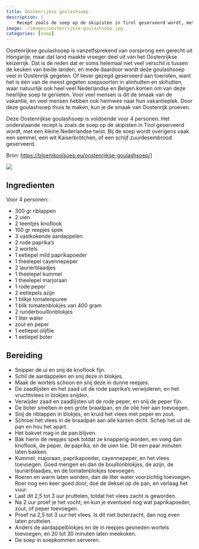 ```yaml
---
title: Oostenrijkse goulashsoep
description: |
    Recept zoals de soep op de skipisten in Tirol geserveerd wordt, met een kleine Nederlandse twist.
image: ./images/oostenrijkse-goulashsoep.jpg
categories: [soep]
---
```


:::{.grid}
:::{.g-col-8}
Oostenrijkse goulashsoep is vanzelfsprekend van oorsprong een gerecht uit Hongarije, maar dat land maakte vroeger deel uit van het Oostenrijkse keizerrijk. Dat is de reden dat er soms helemaal niet veel verschil is tussen de keuken van beide landen, en mede daardoor wordt deze goulashsoep veel in Oostenrijk gegeten. Of liever gezegd geserveerd aan toeristen, want het is één van de meest gegeten soepsoorten in almhutten en skihutten, waar natuurlijk ook heel veel Nederlandse en Belgen komen om van deze heerlijke soep te genieten. Voor veel mensen is dit de smaak van de vakantie, en veel mensen hebben ook heimwee naar hun vakantieplek. Door deze goulashsoep thuis te maken, kun je de smaak van Oostenrijk proeven.

Deze Oostenrijkse goulashsoep is voldoende voor 4 personen. Het onderstaande recept is zoals de soep op de skipisten in Tirol geserveerd wordt, met een kleine Nederlandse twist. Bij de soep wordt overigens vaak een semmel, een wit Kaiserbrötchen, of een schijf zuurdesembrood geserveerd.

Bron: [https://bloemkoolsoep.eu/oostenrijkse-goulashsoep/](https://bloemkoolsoep.eu/oostenrijkse-goulashsoep/)]
:::
:::{.g-col-4}
![](./images/oostenrijkse-goulashsoep.jpg)
:::
:::

## Ingredienten

Voor 4 personen:

- 300 gr riblappen
- 2 uien
- 2 teentjes knoflook
- 100 gr reepjes spek
- 3 vastkokende aardappelen
- 2 rode paprika’s
- 2 wortels
- 1 eetlepel mild paprikapoeder
- 1 theelepel cayennepeper
- 2 laurierblaadjes
- 1 theelepel kummel
- 1 theelepel marjoraan
- 1 rode peper
- 2 eetlepels azijn
- 1 blikje tomatenpuree
- 1 blik tomatenblokjes van 400 gram
- 2 runderbouillonblokjes
- 1 liter water
- zout en peper
- 1 eetlepel olijflie
- 1 eetlepel boter

## Bereiding

- Snipper de ui en snij de knoflook fijn.
- Schil de aardappelen en snij deze in blokjes.
- Maak de wortels schoon en snij deze in dunne reepjes.
- De zaadlijsten en het zaad uit de rode paprika’s verwijderen, en het vruchtvlees in blokjes snijden.
- Verwijder zaad en zaadlijsten uit de rode peper, en snij de peper fijn.
- De boter smelten in een grote braadpan, en de olie hier aan toevoegen.
- Snij de riblappen in blokjes, en kruid het vlees met peper en zout.
- Schroei het vlees in de braadpan aan alle kanten dicht. Schep het uit de pan en hou het apart.
- Het bakvet mag in de pan blijven.
- Bak hierin de reepjes spek totdat ze knapperig worden, en voeg dan knoflook, de peper, de paprika, en de uien toe. Dit een paar minuten laten bakken.
- Kummel, majoraan, paprikapoeder, cayennepeper, en het vlees toevoegen. Goed mengen en dan de bouillonblokjes, de azijn, de laurierblaadjes, en de tomatenblokjes toevoegen.
- Roeren en warm laten worden, dan de liter water voorzichtig toevoegen. Roer nog een keer goed door, doe de deksel op de pan, en verlaag het vuur.
- Laat dit 2,5 tot 3 uur pruttelen, totdat het vlees zacht is geworden.
- Na 2 uur proef je het vocht, en kun je eventueel nog wat paprikapoeder, zout, of peper toevoegen.
- Proef na 2,5 tot 3 uur het vlees. Is dit niet boterzacht, dan nog even laten pruttelen.
- Anders de aardappelblokjes en de in reepjes gesneden wortels toevoegen, en 20 tot 30 minuten laten meekoken.
- De soep in soepkommen serveren.

